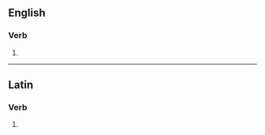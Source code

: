 ==English==

===Verb===
{{head|en|verb form}}

# {{en-third-person singular of|connive}}

----

==Latin==

===Verb===
{{la-verb-form|connīvēs}}

# {{inflection of|connīveō||2|s|pres|actv|indc|lang=la}}